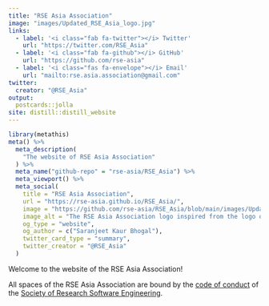 ---
title: "RSE Asia Association"
image: "images/Updated_RSE_Asia_logo.jpg"
links:
  - label: '<i class="fab fa-twitter"></i> Twitter'
    url: "https://twitter.com/RSE_Asia"
  - label: '<i class="fab fa-github"></i> GitHub'
    url: "https://github.com/rse-asia"
  - label: '<i class="fas fa-envelope"></i> Email'
    url: "mailto:rse.asia.association@gmail.com"
twitter:
  creator: "@RSE_Asia"
output:
  postcards::jolla
site: distill::distill_website
---

```{r setup, message=FALSE, warning=FALSE, include=FALSE}
library(metathis)
meta() %>%
  meta_description(
    "The website of RSE Asia Association"
  ) %>%
  meta_name("github-repo" = "rse-asia/RSE_Asia") %>%
  meta_viewport() %>%
  meta_social(
    title = "RSE Asia Association",
    url = "https://rse-asia.github.io/RSE_Asia/",
    image = "https://github.com/rse-asia/RSE_Asia/blob/main/images/Updated_RSE_Asia_logo.jpg",
    image_alt = "The RSE Asia Association logo inspired from the logo of the Society of Research Software Engineering - Labelled RSE on top in white capital letters and labelled ASIA below in capital letters.",
    og_type = "website",
    og_author = c("Saranjeet Kaur Bhogal"),
    twitter_card_type = "summary",
    twitter_creator = "@RSE_Asia"
  )
```

Welcome to the website of the RSE Asia Association!
 
All spaces of the RSE Asia Association are bound by the [code of conduct](https://society-rse.org/about/code-of-conduct/) of the [Society of Research Software Engineering](https://society-rse.org/). 